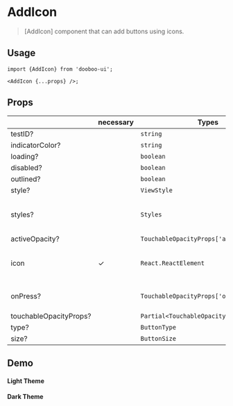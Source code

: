 
<Meta title="Components/AddIcon" />

# AddIcon

> [AddIcon] component that can add buttons using icons.

## Usage

```tsx
import {AddIcon} from 'dooboo-ui';

<AddIcon {...props} />;
```

## Props

|                        | necessary | Types                                    | Description                                    | Default   |
| ---------------------- | --------- | ---------------------------------------- | ---------------------------------------------- | --------- |
| testID?                |           | `string`                                 |                                                |  `black`  |
| indicatorColor?        |           | `string`                                 |                                                |           |
| loading?               |           | `boolean`                                |                                                |  `false`  |
| disabled?              |           | `boolean`                                |                                                |  `false`  |
| outlined?              |           | `boolean`                                |                                                |  `false`  |
| style?                 |           | `ViewStyle`                              |                                                |           |
| styles?                |           | `Styles`                                 |  List of all style props within [AddIcon].  |           |
| activeOpacity?         |           | `TouchableOpacityProps['activeOpacity']` |                                                |   `0.6`   |
| icon                   |     ✓     | `React.ReactElement`                     |  Icon component to use as a button.            |           |
| onPress?               |           | `TouchableOpacityProps['onPress']`       |  callback for press event.                     |           |
| touchableOpacityProps? |           | `Partial<TouchableOpacityProps>`         |                                                |           |
| type?                  |           | `ButtonType`                             |                                                | `primary` |
| size?                  |           | `ButtonSize`                             |                                                | `medium`  |

## Demo

#### Light Theme
<Light />

#### Dark Theme
<Dark />
